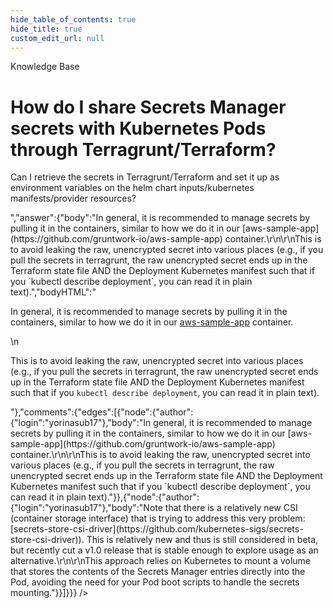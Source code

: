 ```yaml
---
hide_table_of_contents: true
hide_title: true
custom_edit_url: null
---
```



<CenterLayout>
<span class="title">Knowledge Base</span>
<h1>How do I share Secrets Manager secrets with Kubernetes Pods through Terragrunt/Terraform?</h1>
<GitHub json={{"id":"D_kwDOF8slf84AO22V","number":213,"author":{"login":"yorinasub17"},"title":"How do I share Secrets Manager secrets with Kubernetes Pods through Terragrunt/Terraform?","body":"Can I retrieve the secrets in Terragrunt/Terraform and set it up as environment variables on the helm chart inputs/kubernetes manifests/provider resources?","bodyHTML":"<p dir=\"auto\">Can I retrieve the secrets in Terragrunt/Terraform and set it up as environment variables on the helm chart inputs/kubernetes manifests/provider resources?</p>","answer":{"body":"In general, it is recommended to manage secrets by pulling it in the containers, similar to how we do it in our [aws-sample-app](https://github.com/gruntwork-io/aws-sample-app) container.\r\n\r\nThis is to avoid leaking the raw, unencrypted secret into various places (e.g., if you pull the secrets in terragrunt, the raw unencrypted secret ends up in the Terraform state file AND the Deployment Kubernetes manifest such that if you `kubectl describe deployment`, you can read it in plain text).","bodyHTML":"<p dir=\"auto\">In general, it is recommended to manage secrets by pulling it in the containers, similar to how we do it in our <a href=\"https://github.com/gruntwork-io/aws-sample-app\">aws-sample-app</a> container.</p>\n<p dir=\"auto\">This is to avoid leaking the raw, unencrypted secret into various places (e.g., if you pull the secrets in terragrunt, the raw unencrypted secret ends up in the Terraform state file AND the Deployment Kubernetes manifest such that if you <code class=\"notranslate\">kubectl describe deployment</code>, you can read it in plain text).</p>"},"comments":{"edges":[{"node":{"author":{"login":"yorinasub17"},"body":"In general, it is recommended to manage secrets by pulling it in the containers, similar to how we do it in our [aws-sample-app](https://github.com/gruntwork-io/aws-sample-app) container.\r\n\r\nThis is to avoid leaking the raw, unencrypted secret into various places (e.g., if you pull the secrets in terragrunt, the raw unencrypted secret ends up in the Terraform state file AND the Deployment Kubernetes manifest such that if you `kubectl describe deployment`, you can read it in plain text)."}},{"node":{"author":{"login":"yorinasub17"},"body":"Note that there is a relatively new CSI (container storage interface) that is trying to address this very problem: [secrets-store-csi-driver](https://github.com/kubernetes-sigs/secrets-store-csi-driver)). This is relatively new and thus is still considered in beta, but recently cut a v1.0 release that is stable enough to explore usage as an alternative.\r\n\r\nThis approach relies on Kubernetes to mount a volume that stores the contents of the Secrets Manager entries directly into the Pod, avoiding the need for your Pod boot scripts to handle the secrets mounting."}}]}}} />

</CenterLayout>
  

<!-- ##DOCS-SOURCER-START
{
  "sourcePlugin": "github-discussions",
  "hash": "4f726f8377a60362bb3f9d977df3186d"
}
##DOCS-SOURCER-END -->
